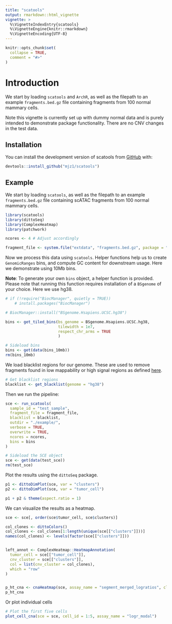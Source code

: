 ```yaml
---
title: "scatools"
output: rmarkdown::html_vignette
vignette: >
  %\VignetteIndexEntry{scatools}
  %\VignetteEngine{knitr::rmarkdown}
  %\VignetteEncoding{UTF-8}
---
```


```r
knitr::opts_chunk$set(
  collapse = TRUE,
  comment = "#>"
)
```

# Introduction

We start by loading `scatools` and `ArchR`, as well as the filepath to an example `fragments.bed.gz` file containing fragments from 100 normal mammary cells.

Note this vignette is currently set up with dummy normal data and is purely intended to demonstrate package functionality. There are no CNV changes in the test data.

## Installation

You can install the development version of scatools from [GitHub](https://github.com/) with:

``` r
devtools::install_github("mjz1/scatools")
```

## Example

We start by loading `scatools`, as well as the filepath to an example `fragments.bed.gz` file containing scATAC fragments from 100 normal mammary cells.

```r
library(scatools)
library(dittoSeq)
library(ComplexHeatmap)
library(patchwork)

ncores <- 4 # Adjust accordingly

fragment_file <- system.file("extdata", "fragments.bed.gz", package = "scatools")
```

Now we process this data using `scatools`. Helper functions help us to create `GenomicRanges` bins, and compute GC content for downstream usage. Here we demonstrate using 10Mb bins.

**Note**: To generate your own `bins` object, a helper function is provided. Please note that running this function requires installation of a `BSgenome` of your choice. Here we use hg38.

```r
# if (!require("BiocManager", quietly = TRUE))
    # install.packages("BiocManager")

# BiocManager::install("BSgenome.Hsapiens.UCSC.hg38")

bins <- get_tiled_bins(bs_genome = BSgenome.Hsapiens.UCSC.hg38, 
                       tilewidth = 1e7, 
                       respect_chr_arms = TRUE
                       )
```

```r
# Sideload bins
bins <- get(data(bins_10mb))
rm(bins_10mb)
```

We load blacklist regions for our genome. These are used to remove fragments found in low mappability or high signal regions as defined [here](https://github.com/Boyle-Lab/Blacklist).

```r
# Get blacklist regions
blacklist <- get_blacklist(genome = "hg38")
```

Then we run the pipeline:

```r
sce <- run_scatools(
  sample_id = "test_sample",
  fragment_file = fragment_file,
  blacklist = blacklist,
  outdir = "./example/",
  verbose = TRUE,
  overwrite = TRUE,
  ncores = ncores,
  bins = bins
)
```

```r
# Sideload the SCE object
sce <- get(data(test_sce))
rm(test_sce)
```

Plot the results using the `dittoSeq` package.

```r
p1 <- dittoDimPlot(sce, var = "clusters")
p2 <- dittoDimPlot(sce, var = "tumor_cell")

p1 + p2 & theme(aspect.ratio = 1)
```

We can visualize the results as a heatmap.

```r
sce <- sce[, order(sce$tumor_cell, sce$clusters)]

col_clones <- dittoColors()
col_clones <- col_clones[1:length(unique(sce[["clusters"]]))]
names(col_clones) <- levels(factor(sce[["clusters"]]))


left_annot <- ComplexHeatmap::HeatmapAnnotation(
  tumor_cell = sce[["tumor_cell"]],
  cnv_cluster = sce[["clusters"]],
  col = list(cnv_cluster = col_clones),
  which = "row"
)


p_ht_cna <- cnaHeatmap(sce, assay_name = "segment_merged_logratios", clust_annot = left_annot, col_fun = logr_col_fun())
p_ht_cna
```


Or plot individual cells

```r
# Plot the first five cells
plot_cell_cna(sce = sce, cell_id = 1:5, assay_name = "logr_modal")
```
